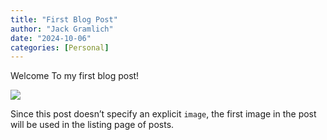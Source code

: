 ```yaml
---
title: "First Blog Post"
author: "Jack Gramlich"
date: "2024-10-06"
categories: [Personal]
---
```


Welcome To my first blog post!


![](thumbnail.jpg)


Since this post doesn't specify an explicit `image`, the first image in the post will be used in the listing page of posts.
